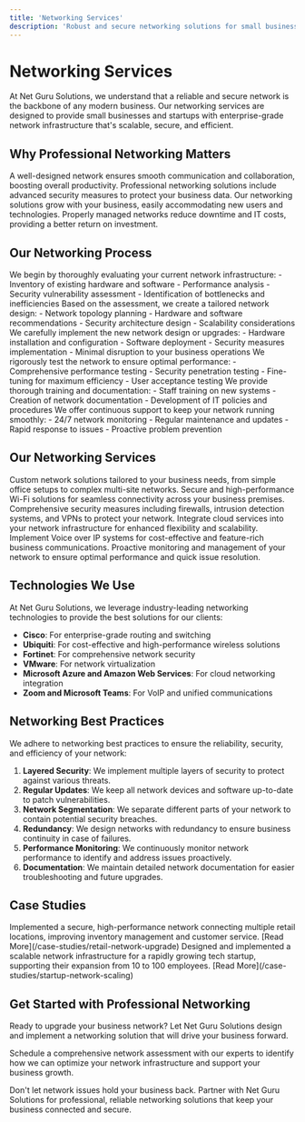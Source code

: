 ```yaml
---
title: 'Networking Services'
description: 'Robust and secure networking solutions for small businesses and startups from Net Guru Solutions'
---
```


# Networking Services

At Net Guru Solutions, we understand that a reliable and secure network is the backbone of any modern business. Our networking services are designed to provide small businesses and startups with enterprise-grade network infrastructure that's scalable, secure, and efficient.

## Why Professional Networking Matters

<CardGroup cols={2}>
<Card title="Improved Productivity" icon="chart-line">
  A well-designed network ensures smooth communication and collaboration, boosting overall productivity.
</Card>
<Card title="Enhanced Security" icon="shield-check">
  Professional networking solutions include advanced security measures to protect your business data.
</Card>
<Card title="Scalability" icon="arrows-up-down">
  Our networking solutions grow with your business, easily accommodating new users and technologies.
</Card>
<Card title="Cost-Efficiency" icon="piggy-bank">
  Properly managed networks reduce downtime and IT costs, providing a better return on investment.
</Card>
</CardGroup>

## Our Networking Process

<AccordionGroup>
<Accordion icon="magnifying-glass-chart" title="Network Assessment">
  We begin by thoroughly evaluating your current network infrastructure:
  - Inventory of existing hardware and software
  - Performance analysis
  - Security vulnerability assessment
  - Identification of bottlenecks and inefficiencies
</Accordion>

<Accordion icon="pencil" title="Network Design">
  Based on the assessment, we create a tailored network design:
  - Network topology planning
  - Hardware and software recommendations
  - Security architecture design
  - Scalability considerations
</Accordion>

<Accordion icon="network-wired" title="Implementation">
  We carefully implement the new network design or upgrades:
  - Hardware installation and configuration
  - Software deployment
  - Security measures implementation
  - Minimal disruption to your business operations
</Accordion>

<Accordion icon="gauge-high" title="Testing and Optimization">
  We rigorously test the network to ensure optimal performance:
  - Comprehensive performance testing
  - Security penetration testing
  - Fine-tuning for maximum efficiency
  - User acceptance testing
</Accordion>

<Accordion icon="chalkboard-user" title="Training and Documentation">
  We provide thorough training and documentation:
  - Staff training on new systems
  - Creation of network documentation
  - Development of IT policies and procedures
</Accordion>

<Accordion icon="headset" title="Ongoing Support and Maintenance">
  We offer continuous support to keep your network running smoothly:
  - 24/7 network monitoring
  - Regular maintenance and updates
  - Rapid response to issues
  - Proactive problem prevention
</Accordion>
</AccordionGroup>

## Our Networking Services

<CardGroup cols={2}>
<Card title="Network Design and Implementation" icon="sitemap">
  Custom network solutions tailored to your business needs, from simple office setups to complex multi-site networks.
</Card>
<Card title="Wireless Networking" icon="wifi">
  Secure and high-performance Wi-Fi solutions for seamless connectivity across your business premises.
</Card>
<Card title="Network Security" icon="shield-halved">
  Comprehensive security measures including firewalls, intrusion detection systems, and VPNs to protect your network.
</Card>
<Card title="Cloud Networking" icon="cloud">
  Integrate cloud services into your network infrastructure for enhanced flexibility and scalability.
</Card>
<Card title="VoIP Solutions" icon="phone">
  Implement Voice over IP systems for cost-effective and feature-rich business communications.
</Card>
<Card title="Network Monitoring and Management" icon="desktop">
  Proactive monitoring and management of your network to ensure optimal performance and quick issue resolution.
</Card>
</CardGroup>

## Technologies We Use

At Net Guru Solutions, we leverage industry-leading networking technologies to provide the best solutions for our clients:

- **Cisco**: For enterprise-grade routing and switching
- **Ubiquiti**: For cost-effective and high-performance wireless solutions
- **Fortinet**: For comprehensive network security
- **VMware**: For network virtualization
- **Microsoft Azure and Amazon Web Services**: For cloud networking integration
- **Zoom and Microsoft Teams**: For VoIP and unified communications

## Networking Best Practices

We adhere to networking best practices to ensure the reliability, security, and efficiency of your network:

1. **Layered Security**: We implement multiple layers of security to protect against various threats.
2. **Regular Updates**: We keep all network devices and software up-to-date to patch vulnerabilities.
3. **Network Segmentation**: We separate different parts of your network to contain potential security breaches.
4. **Redundancy**: We design networks with redundancy to ensure business continuity in case of failures.
5. **Performance Monitoring**: We continuously monitor network performance to identify and address issues proactively.
6. **Documentation**: We maintain detailed network documentation for easier troubleshooting and future upgrades.

## Case Studies

<CardGroup cols={2}>
<Card title="Multi-Site Retail Network" icon="store">
  Implemented a secure, high-performance network connecting multiple retail locations, improving inventory management and customer service.
  [Read More](/case-studies/retail-network-upgrade)
</Card>
<Card title="Startup Office Network" icon="rocket">
  Designed and implemented a scalable network infrastructure for a rapidly growing tech startup, supporting their expansion from 10 to 100 employees.
  [Read More](/case-studies/startup-network-scaling)
</Card>
</CardGroup>

## Get Started with Professional Networking

Ready to upgrade your business network? Let Net Guru Solutions design and implement a networking solution that will drive your business forward.

<Card title="Book a Network Assessment" icon="calendar" href="/contact">
Schedule a comprehensive network assessment with our experts to identify how we can optimize your network infrastructure and support your business growth.
</Card>

Don't let network issues hold your business back. Partner with Net Guru Solutions for professional, reliable networking solutions that keep your business connected and secure.